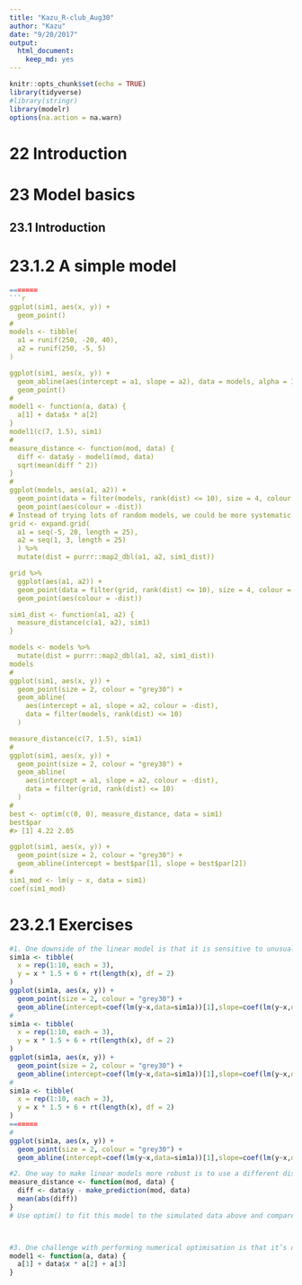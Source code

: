 ```yaml
---
title: "Kazu_R-club_Aug30"
author: "Kazu"
date: "9/20/2017"
output: 
  html_document: 
    keep_md: yes
---
```


```r
knitr::opts_chunk$set(echo = TRUE)
library(tidyverse)
#library(stringr)
library(modelr)
options(na.action = na.warn)
```

# 22 Introduction

# 23 Model basics
## 23.1 Introduction
# 23.1.2 A simple model

```r
=======
```r

ggplot(sim1, aes(x, y)) + 
  geom_point()
#
models <- tibble(
  a1 = runif(250, -20, 40),
  a2 = runif(250, -5, 5)
)

ggplot(sim1, aes(x, y)) + 
  geom_abline(aes(intercept = a1, slope = a2), data = models, alpha = 1/4) +
  geom_point() 
#
model1 <- function(a, data) {
  a[1] + data$x * a[2]
}
model1(c(7, 1.5), sim1)
#
measure_distance <- function(mod, data) {
  diff <- data$y - model1(mod, data)
  sqrt(mean(diff ^ 2))
}
#
ggplot(models, aes(a1, a2)) +
  geom_point(data = filter(models, rank(dist) <= 10), size = 4, colour = "red") +
  geom_point(aes(colour = -dist))
# Instead of trying lots of random models, we could be more systematic and generate an evenly spaced grid of points (this is called a grid search). I picked the parameters of the grid roughly by looking at where the best models were in the plot above.
grid <- expand.grid(
  a1 = seq(-5, 20, length = 25),
  a2 = seq(1, 3, length = 25)
  ) %>% 
  mutate(dist = purrr::map2_dbl(a1, a2, sim1_dist))

grid %>% 
  ggplot(aes(a1, a2)) +
  geom_point(data = filter(grid, rank(dist) <= 10), size = 4, colour = "red") +
  geom_point(aes(colour = -dist)) 

sim1_dist <- function(a1, a2) {
  measure_distance(c(a1, a2), sim1)
}

models <- models %>% 
  mutate(dist = purrr::map2_dbl(a1, a2, sim1_dist))
models
#
ggplot(sim1, aes(x, y)) + 
  geom_point(size = 2, colour = "grey30") + 
  geom_abline(
    aes(intercept = a1, slope = a2, colour = -dist), 
    data = filter(models, rank(dist) <= 10)
  )

measure_distance(c(7, 1.5), sim1)
#
ggplot(sim1, aes(x, y)) + 
  geom_point(size = 2, colour = "grey30") + 
  geom_abline(
    aes(intercept = a1, slope = a2, colour = -dist), 
    data = filter(grid, rank(dist) <= 10)
  )
#
best <- optim(c(0, 0), measure_distance, data = sim1)
best$par
#> [1] 4.22 2.05

ggplot(sim1, aes(x, y)) + 
  geom_point(size = 2, colour = "grey30") + 
  geom_abline(intercept = best$par[1], slope = best$par[2])
# 
sim1_mod <- lm(y ~ x, data = sim1)
coef(sim1_mod)

```
# 23.2.1 Exercises
```r
#1. One downside of the linear model is that it is sensitive to unusual values because the distance incorporates a squared term. Fit a linear model to the simulated data below, and visualise the results. Rerun a few times to generate different simulated datasets. What do you notice about the model?
sim1a <- tibble(
  x = rep(1:10, each = 3),
  y = x * 1.5 + 6 + rt(length(x), df = 2)
)
ggplot(sim1a, aes(x, y)) + 
  geom_point(size = 2, colour = "grey30") + 
  geom_abline(intercept=coef(lm(y~x,data=sim1a))[1],slope=coef(lm(y~x,data=sim1a))[2])
# 
sim1a <- tibble(
  x = rep(1:10, each = 3),
  y = x * 1.5 + 6 + rt(length(x), df = 2)
)
ggplot(sim1a, aes(x, y)) + 
  geom_point(size = 2, colour = "grey30") + 
  geom_abline(intercept=coef(lm(y~x,data=sim1a))[1],slope=coef(lm(y~x,data=sim1a))[2])
# 
sim1a <- tibble(
  x = rep(1:10, each = 3),
  y = x * 1.5 + 6 + rt(length(x), df = 2)
)
=======
# 
ggplot(sim1a, aes(x, y)) + 
  geom_point(size = 2, colour = "grey30") + 
  geom_abline(intercept=coef(lm(y~x,data=sim1a))[1],slope=coef(lm(y~x,data=sim1a))[2])

#2. One way to make linear models more robust is to use a different distance measure. For example, instead of root-mean-squared distance, you could use mean-absolute distance:
measure_distance <- function(mod, data) {
  diff <- data$y - make_prediction(mod, data)
  mean(abs(diff))
}
# Use optim() to fit this model to the simulated data above and compare it to the linear model.



#3. One challenge with performing numerical optimisation is that it’s only guaranteed to find one local optima. What’s the problem with optimising a three parameter model like this?
model1 <- function(a, data) {
  a[1] + data$x * a[2] + a[3]
}
```
